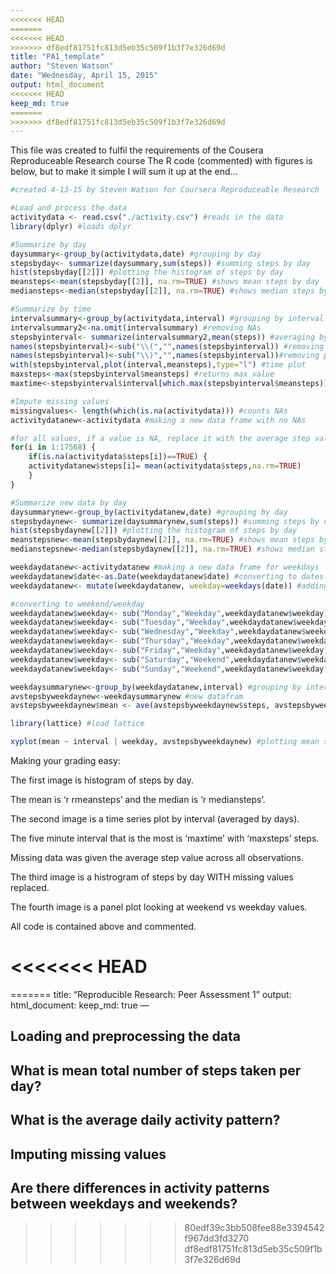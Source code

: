 ```yaml
---
<<<<<<< HEAD
=======
<<<<<<< HEAD
>>>>>>> df8edf81751fc813d5eb35c509f1b3f7e326d69d
title: "PA1_template"
author: "Steven Watson"
date: "Wednesday, April 15, 2015"
output: html_document
<<<<<<< HEAD
keep_md: true
=======
>>>>>>> df8edf81751fc813d5eb35c509f1b3f7e326d69d
---
```


This file was created to fulfil the requirements of the Cousera Reproduceable Research course
The R code (commented) with figures is below, but to make it simple I will sum it up at the end...



```r
#created 4-13-15 by Steven Watson for Coursera Reproduceable Research

#Load and process the data
activitydata <- read.csv("./activity.csv") #reads in the data
library(dplyr) #loads dplyr

#Summarize by day
daysummary<-group_by(activitydata,date) #grouping by day
stepsbyday<- summarize(daysummary,sum(steps)) #summing steps by day
hist(stepsbyday[[2]]) #plotting the histogram of steps by day
meansteps<-mean(stepsbyday[[2]], na.rm=TRUE) #shows mean steps by day
mediansteps<-median(stepsbyday[[2]], na.rm=TRUE) #shows median steps by day

#Summarize by time
intervalsummary<-group_by(activitydata,interval) #grouping by interval
intervalsummary2<-na.omit(intervalsummary) #removing NAs
stepsbyinterval<- summarize(intervalsummary2,mean(steps)) #averaging by interval
names(stepsbyinterval)<-sub("\\(","",names(stepsbyinterval)) #removing parenthesis
names(stepsbyinterval)<-sub("\\)","",names(stepsbyinterval))#removing parenthesis
with(stepsbyinterval,plot(interval,meansteps),type="l") #time plot
maxsteps<-max(stepsbyinterval$meansteps) #returns max value
maxtime<-stepsbyinterval$interval[which.max(stepsbyinterval$meansteps)] #returns max time

#Impute missing values
missingvalues<- length(which(is.na(activitydata))) #counts NAs
activitydatanew<-activitydata #making a new data frame with no NAs

#for all values, if a value is NA, replace it with the average step value
for(i in 1:17568) {  
    if(is.na(activitydata$steps[i])==TRUE) {
    activitydatanew$steps[i]= mean(activitydata$steps,na.rm=TRUE) 
    }
}

#Summarize new data by day
daysummarynew<-group_by(activitydatanew,date) #grouping by day
stepsbydaynew<- summarize(daysummarynew,sum(steps)) #summing steps by day
hist(stepsbydaynew[[2]]) #plotting the histogram of steps by day
meanstepsnew<-mean(stepsbydaynew[[2]], na.rm=TRUE) #shows mean steps by day
medianstepsnew<-median(stepsbydaynew[[2]], na.rm=TRUE) #shows median steps by day

weekdaydatanew<-activitydatanew #making a new data frame for weekdays
weekdaydatanew$date<-as.Date(weekdaydatanew$date) #converting to dates
weekdaydatanew<- mutate(weekdaydatanew, weekday=weekdays(date)) #adding day of week

#converting to weekend/weekday
weekdaydatanew$weekday<- sub("Monday","Weekday",weekdaydatanew$weekday)
weekdaydatanew$weekday<- sub("Tuesday","Weekday",weekdaydatanew$weekday)
weekdaydatanew$weekday<- sub("Wednesday","Weekday",weekdaydatanew$weekday)
weekdaydatanew$weekday<- sub("Thursday","Weekday",weekdaydatanew$weekday)
weekdaydatanew$weekday<- sub("Friday","Weekday",weekdaydatanew$weekday)
weekdaydatanew$weekday<- sub("Saturday","Weekend",weekdaydatanew$weekday)
weekdaydatanew$weekday<- sub("Sunday","Weekend",weekdaydatanew$weekday)

weekdaysummarynew<-group_by(weekdaydatanew,interval) #grouping by interval
avstepsbyweekdaynew<-weekdaysummarynew #new datafram
avstepsbyweekdaynew$mean <- ave(avstepsbyweekdaynew$steps, avstepsbyweekdaynew$interval, FUN=mean) #adding in means

library(lattice) #load lattice

xyplot(mean ~ interval | weekday, avstepsbyweekdaynew) #plotting mean steps by period for weekday and weekend
```

Making your grading easy:

The first image is histogram of steps by day.

The mean is 'r rmeansteps' and the median is 'r mediansteps'.

The second image is a time series plot by interval (averaged by days).

The five minute interval that is the most is 'maxtime' with 'maxsteps' steps.

Missing data was given the average step value across all observations.

The third image is a histrogram of steps by day WITH missing values replaced.

The fourth image is a panel plot looking at weekend vs weekday values.

All code is contained above and commented.


<<<<<<< HEAD
=======
=======
title: "Reproducible Research: Peer Assessment 1"
output: 
  html_document:
    keep_md: true
---


## Loading and preprocessing the data



## What is mean total number of steps taken per day?



## What is the average daily activity pattern?



## Imputing missing values



## Are there differences in activity patterns between weekdays and weekends?
>>>>>>> 80edf39c3bb508fee88e3394542f967dd3fd3270
>>>>>>> df8edf81751fc813d5eb35c509f1b3f7e326d69d
